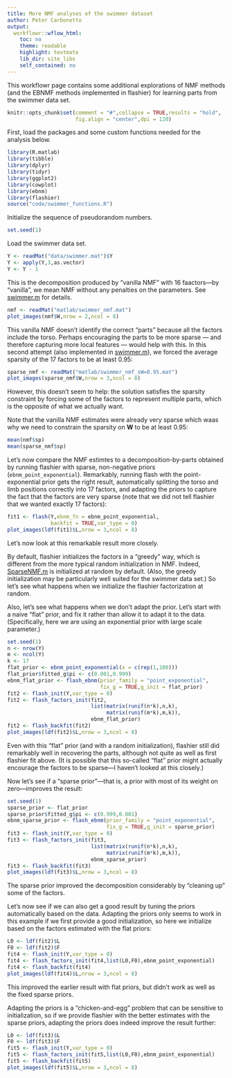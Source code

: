 ```yaml
---
title: More NMF analyses of the swimmer dataset
author: Peter Carbonetto
output:
  workflowr::wflow_html:
    toc: no
    theme: readable
    highlight: textmate
    lib_dir: site_libs
    self_contained: no
---
```


This workflowr page contains some additional explorations of NMF
methods (and the EBNMF methods implemented in flashier) for learning
parts from the swimmer data set.

```r
knitr::opts_chunk$set(comment = "#",collapse = TRUE,results = "hold",
                      fig.align = "center",dpi = 120)
```

First, load the packages and some custom functions needed for the
analysis below.

```r
library(R.matlab)
library(tibble)
library(dplyr)
library(tidyr)
library(ggplot2)
library(cowplot)
library(ebnm)
library(flashier)
source("code/swimmer_functions.R")
```

Initialize the sequence of pseudorandom numbers.

```r
set.seed(1)
```

Load the swimmer data set.

```r
Y <- readMat("data/swimmer.mat")$Y
Y <- apply(Y,3,as.vector)
Y <- Y - 1
```

This is the decomposition produced by "vanilla NMF" with 16
faactors—by "vanilla", we mean NMF without any penalties on the
parameters. See [swimmer.m][swimmer_matlab] for details.

```r
nmf <- readMat("matlab/swimmer_nmf.mat")
plot_images(nmf$W,nrow = 2,ncol = 8)
```

This vanilla NMF doesn't identify the correct "parts" because all the
factors include the torso. Perhaps encouraging the parts to be more
sparse --- and therefore capturing more local features --- would help
with this. In this second attempt (also implemented in
[swimmer.m][swimmer_matlab]), we forced the average sparsity of the 17
factors to be at least 0.95:

```r
sparse_nmf <- readMat("matlab/swimmer_nmf_sW=0.95.mat")
plot_images(sparse_nmf$W,nrow = 3,ncol = 8)
```

However, this doesn't seem to help: the solution satisfies the
sparsity constraint by forcing some of the factors to represent
multiple parts, which is the opposite of what we actually want.

Note that the vanilla NMF estimates were already very sparse which
waas why we need to constrain the sparsity on $\mathbf{W}$ to be at
least 0.95:

```r
mean(nmf$sp)
mean(sparse_nmf$sp)
```

Let's now compare the NMF estimtes to a decomposition-by-parts
obtained by running flashier with sparse, non-negative priors
(`ebnm_point_exponential`). Remarkably, running flash with the
point-exponential prior gets the right result, automatically splitting
the torso and limb positions correctly into 17 factors, and adapting
the priors to capture the fact that the factors are very sparse (note
that we did not tell flashier that we wanted exactly 17 factors):

```r
fit1 <- flash(Y,ebnm_fn = ebnm_point_exponential,
              backfit = TRUE,var_type = 0)
plot_images(ldf(fit1)$L,nrow = 3,ncol = 8)
```

Let's now look at this remarkable result more closely.

By default, flashier initializes the factors in a "greedy" way, which
is different from the more typical random initialization in NMF.
Indeed,
[SparseNMF.m](https://github.com/willwerscheid/ebnmf-paper/blob/master/matlab/sparseNMF.m)
is initialized at random by default.  (Also, the greedy initialization
may be particularly well suited for the swimmer data set.)  So let's
see what happens when we initialize the flashier factorization at
random.

Also, let's see what happens when we don't adapt the prior. Let's
start with a naive "flat" prior, and fix it rather than allow it to
adapt it to the data. (Specifically, here we are using an exponential
prior with large scale parameter.)

```r
set.seed(1)
n <- nrow(Y)
m <- ncol(Y)
k <- 17
flat_prior <- ebnm_point_exponential(x = c(rep(1,100)))
flat_prior$fitted_g$pi <- c(0.001,0.999)
ebnm_flat_prior <- flash_ebnm(prior_family = "point_exponential",
                              fix_g = TRUE,g_init = flat_prior)
fit2 <- flash_init(Y,var_type = 0)
fit2 <- flash_factors_init(fit2,
                           list(matrix(runif(n*k),n,k),
                                matrix(runif(m*k),m,k)),
                           ebnm_flat_prior)
fit2 <- flash_backfit(fit2)
plot_images(ldf(fit2)$L,nrow = 3,ncol = 8)
```

Even with this "flat" prior (and with a random initialization),
flashier still did remarkably well in recovering the parts, although
not quite as well as first flashier fit above. (It is possible that
this so-called "flat" prior might actually encourage the factors to be
sparse—I haven't looked at this closely.)

Now let's see if a "sparse prior"—that is, a prior with most of its
weight on zero—improves the result:

```r
set.seed(1)
sparse_prior <- flat_prior
sparse_prior$fitted_g$pi <- c(0.999,0.001)
ebnm_sparse_prior <- flash_ebnm(prior_family = "point_exponential",
                                fix_g = TRUE,g_init = sparse_prior)
fit3 <- flash_init(Y,var_type = 0)
fit3 <- flash_factors_init(fit3,
                           list(matrix(runif(n*k),n,k),
                                matrix(runif(m*k),m,k)),
                           ebnm_sparse_prior)
fit3 <- flash_backfit(fit3)
plot_images(ldf(fit3)$L,nrow = 3,ncol = 8)
```

The sparse prior improved the decomposition considerably by "cleaning
up" some of the factors.

Let's now see if we can also get a good result by tuning the priors
automatically based on the data. Adapting the priors only seems to
work in this example if we first provide a good initialization, so
here we initialize based on the factors estimated with the flat
priors:

```r
L0 <- ldf(fit2)$L
F0 <- ldf(fit2)$F
fit4 <- flash_init(Y,var_type = 0)
fit4 <- flash_factors_init(fit4,list(L0,F0),ebnm_point_exponential)
fit4 <- flash_backfit(fit4)
plot_images(ldf(fit4)$L,nrow = 3,ncol = 8)
```

This improved the earlier result with flat priors, but didn't work
as well as the fixed sparse priors.

Adapting the priors is a "chicken-and-egg" problem that can be
sensitive to initialization, so if we provide flashier with the better
estimates with the sparse priors, adapting the priors does indeed
improve the result further:

```r
L0 <- ldf(fit3)$L
F0 <- ldf(fit3)$F
fit5 <- flash_init(Y,var_type = 0)
fit5 <- flash_factors_init(fit5,list(L0,F0),ebnm_point_exponential)
fit5 <- flash_backfit(fit5)
plot_images(ldf(fit5)$L,nrow = 3,ncol = 8)
```

[swimmer_matlab]: https://github.com/willwerscheid/ebnmf-paper/blob/master/matlab/swimmer.m
